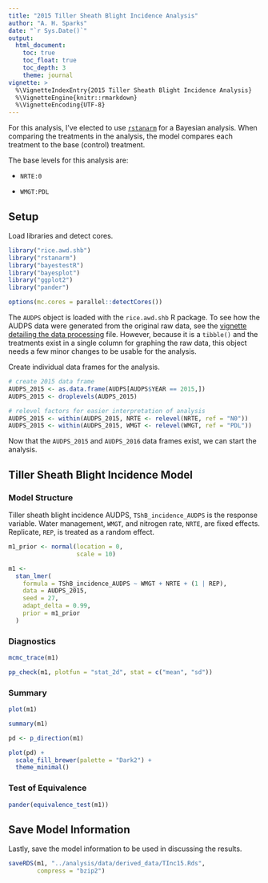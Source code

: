 ```yaml
---
title: "2015 Tiller Sheath Blight Incidence Analysis"
author: "A. H. Sparks"
date: "`r Sys.Date()`"
output:
  html_document:
    toc: true
    toc_float: true
    toc_depth: 3
    theme: journal
vignette: >
  %\VignetteIndexEntry{2015 Tiller Sheath Blight Incidence Analysis}
  %\VignetteEngine{knitr::rmarkdown}
  %\VignetteEncoding{UTF-8}
---
```


For this analysis, I've elected to use [`rstanarm`](https://cran.r-project.org/package=rstanarm) for a Bayesian analysis.
When comparing the treatments in the analysis, the model compares each treatment to the base (control) treatment.

The base levels for this analysis are:

- `NRTE:0`

- `WMGT:PDL`

## Setup

Load libraries and detect cores.

```r
library("rice.awd.shb")
library("rstanarm")
library("bayestestR")
library("bayesplot")
library("ggplot2")
library("pander")

options(mc.cores = parallel::detectCores())
```

The `AUDPS` object is loaded with the `rice.awd.shb` R package. To see how the AUDPS data were generated from the original raw data, see the [vignette detailing the data processing](a02_Data_preprocessing.html) file.
However, because it is a `tibble()` and the treatments exist in a single column for graphing the raw data, this object needs a few minor changes to be usable for the analysis.

Create individual data frames for the analysis.

```r
# create 2015 data frame
AUDPS_2015 <- as.data.frame(AUDPS[AUDPS$YEAR == 2015,])
AUDPS_2015 <- droplevels(AUDPS_2015)

# relevel factors for easier interpretation of analysis
AUDPS_2015 <- within(AUDPS_2015, NRTE <- relevel(NRTE, ref = "N0"))
AUDPS_2015 <- within(AUDPS_2015, WMGT <- relevel(WMGT, ref = "PDL"))
```

Now that the `AUDPS_2015` and `AUDPS_2016` data frames exist, we can start the analysis.

## Tiller Sheath Blight Incidence Model

### Model Structure

Tiller sheath blight incidence AUDPS, `TShB_incidence_AUDPS` is the response variable.
Water management, `WMGT`, and nitrogen rate, `NRTE`, are fixed effects.
Replicate, `REP`, is treated as a random effect.

```r
m1_prior <- normal(location = 0,
                   scale = 10)

m1 <-
  stan_lmer(
    formula = TShB_incidence_AUDPS ~ WMGT + NRTE + (1 | REP),
    data = AUDPS_2015,
    seed = 27,
    adapt_delta = 0.99,
    prior = m1_prior
  )
```

### Diagnostics

```r
mcmc_trace(m1)

pp_check(m1, plotfun = "stat_2d", stat = c("mean", "sd"))
```

### Summary

```r
plot(m1)

summary(m1)

pd <- p_direction(m1)

plot(pd) +
  scale_fill_brewer(palette = "Dark2") +
  theme_minimal()
```

### Test of Equivalence

```r
pander(equivalence_test(m1))
```

## Save Model Information

Lastly, save the model information to be used in discussing the results.

```r
saveRDS(m1, "../analysis/data/derived_data/TInc15.Rds",
        compress = "bzip2")
```
